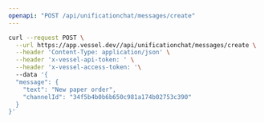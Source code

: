 ```yaml
---
openapi: "POST /api/unificationchat/messages/create"
---
```


<RequestExample>

```bash Request
curl --request POST \
  --url https://app.vessel.dev//api/unificationchat/messages/create \
  --header 'Content-Type: application/json' \
  --header 'x-vessel-api-token: ' \
  --header 'x-vessel-access-token: '\ 
  --data '{
  "message": {
    "text": "New paper order",
    "channelId": "34f5b4b0b6b650c981a174b02753c390"
  }
}'
```

</RequestExample>


      